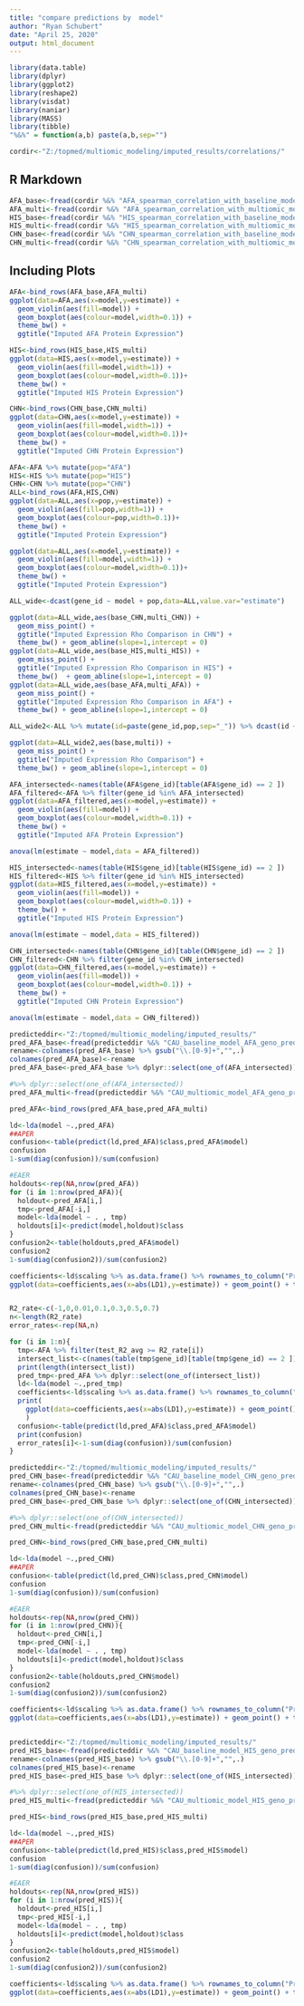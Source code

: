 ---
title: "compare predictions by  model"
author: "Ryan Schubert"
date: "April 25, 2020"
output: html_document
---

```{r setup, include=FALSE}
library(data.table)
library(dplyr)
library(ggplot2) 
library(reshape2)
library(visdat)
library(naniar)
library(MASS)
library(tibble)
"%&%" = function(a,b) paste(a,b,sep="")

cordir<-"Z:/topmed/multiomic_modeling/imputed_results/correlations/"

```

## R Markdown

```{r}
AFA_base<-fread(cordir %&% "AFA_spearman_correlation_with_baseline_model.txt",header=T,stringsAsFactors = F) %>% mutate(model="base")
AFA_multi<-fread(cordir %&% "AFA_spearman_correlation_with_multiomic_model.txt",header=T,stringsAsFactors = F) %>% mutate(model="multi")
HIS_base<-fread(cordir %&% "HIS_spearman_correlation_with_baseline_model.txt",header=T,stringsAsFactors = F)%>% mutate(model="base")
HIS_multi<-fread(cordir %&% "HIS_spearman_correlation_with_multiomic_model.txt",header=T,stringsAsFactors = F) %>% mutate(model="multi")
CHN_base<-fread(cordir %&% "CHN_spearman_correlation_with_baseline_model.txt",header=T,stringsAsFactors = F) %>% mutate(model="base")
CHN_multi<-fread(cordir %&% "CHN_spearman_correlation_with_multiomic_model.txt",header=T,stringsAsFactors = F)%>% mutate(model="multi")
```

## Including Plots


```{r}

AFA<-bind_rows(AFA_base,AFA_multi)
ggplot(data=AFA,aes(x=model,y=estimate)) +
  geom_violin(aes(fill=model)) +
  geom_boxplot(aes(colour=model,width=0.1)) +
  theme_bw() +
  ggtitle("Imputed AFA Protein Expression")

HIS<-bind_rows(HIS_base,HIS_multi)
ggplot(data=HIS,aes(x=model,y=estimate)) +
  geom_violin(aes(fill=model,width=1)) +
  geom_boxplot(aes(colour=model,width=0.1))+
  theme_bw() +
  ggtitle("Imputed HIS Protein Expression")

CHN<-bind_rows(CHN_base,CHN_multi)
ggplot(data=CHN,aes(x=model,y=estimate)) +
  geom_violin(aes(fill=model,width=1)) +
  geom_boxplot(aes(colour=model,width=0.1))+
  theme_bw() +
  ggtitle("Imputed CHN Protein Expression")

AFA<-AFA %>% mutate(pop="AFA")
HIS<-HIS %>% mutate(pop="HIS")
CHN<-CHN %>% mutate(pop="CHN")
ALL<-bind_rows(AFA,HIS,CHN)
ggplot(data=ALL,aes(x=pop,y=estimate)) +
  geom_violin(aes(fill=pop,width=1)) +
  geom_boxplot(aes(colour=pop,width=0.1))+
  theme_bw() +
  ggtitle("Imputed Protein Expression")

ggplot(data=ALL,aes(x=model,y=estimate)) +
  geom_violin(aes(fill=model,width=1)) +
  geom_boxplot(aes(colour=model,width=0.1))+
  theme_bw() +
  ggtitle("Imputed Protein Expression")

ALL_wide<-dcast(gene_id ~ model + pop,data=ALL,value.var="estimate")

ggplot(data=ALL_wide,aes(base_CHN,multi_CHN)) +
  geom_miss_point() + 
  ggtitle("Imputed Expression Rho Comparison in CHN") +
  theme_bw() + geom_abline(slope=1,intercept = 0)
ggplot(data=ALL_wide,aes(base_HIS,multi_HIS)) +
  geom_miss_point() + 
  ggtitle("Imputed Expression Rho Comparison in HIS") +
  theme_bw()  + geom_abline(slope=1,intercept = 0)
ggplot(data=ALL_wide,aes(base_AFA,multi_AFA)) +
  geom_miss_point() + 
  ggtitle("Imputed Expression Rho Comparison in AFA") +
  theme_bw() + geom_abline(slope=1,intercept = 0)

ALL_wide2<-ALL %>% mutate(id=paste(gene_id,pop,sep="_")) %>% dcast(id ~ model,data=.,value.var="estimate")

ggplot(data=ALL_wide2,aes(base,multi)) +
  geom_miss_point() + 
  ggtitle("Imputed Expression Rho Comparison") +
  theme_bw() + geom_abline(slope=1,intercept = 0)

```

```{r}

AFA_intersected<-names(table(AFA$gene_id)[table(AFA$gene_id) == 2 ])
AFA_filtered<-AFA %>% filter(gene_id %in% AFA_intersected)
ggplot(data=AFA_filtered,aes(x=model,y=estimate)) +
  geom_violin(aes(fill=model)) +
  geom_boxplot(aes(colour=model,width=0.1)) +
  theme_bw() +
  ggtitle("Imputed AFA Protein Expression")

anova(lm(estimate ~ model,data = AFA_filtered))

HIS_intersected<-names(table(HIS$gene_id)[table(HIS$gene_id) == 2 ])
HIS_filtered<-HIS %>% filter(gene_id %in% HIS_intersected)
ggplot(data=HIS_filtered,aes(x=model,y=estimate)) +
  geom_violin(aes(fill=model)) +
  geom_boxplot(aes(colour=model,width=0.1)) +
  theme_bw() +
  ggtitle("Imputed HIS Protein Expression")

anova(lm(estimate ~ model,data = HIS_filtered))

CHN_intersected<-names(table(CHN$gene_id)[table(CHN$gene_id) == 2 ])
CHN_filtered<-CHN %>% filter(gene_id %in% CHN_intersected)
ggplot(data=CHN_filtered,aes(x=model,y=estimate)) +
  geom_violin(aes(fill=model)) +
  geom_boxplot(aes(colour=model,width=0.1)) +
  theme_bw() +
  ggtitle("Imputed CHN Protein Expression")

anova(lm(estimate ~ model,data = CHN_filtered))

```


```{r}

predicteddir<-"Z:/topmed/multiomic_modeling/imputed_results/"
pred_AFA_base<-fread(predicteddir %&% "CAU_baseline_model_AFA_geno_predicted_expression.txt",header=T,stringsAsFactors = F) 
rename<-colnames(pred_AFA_base) %>% gsub("\\.[0-9]+","",.)
colnames(pred_AFA_base)<-rename
pred_AFA_base<-pred_AFA_base %>% dplyr::select(one_of(AFA_intersected)) %>% mutate(model="base")

#%>% dplyr::select(one_of(AFA_intersected))
pred_AFA_multi<-fread(predicteddir %&% "CAU_multiomic_model_AFA_geno_predicted_expression.txt",header=T,stringsAsFactors = F) %>% dplyr::select(one_of(AFA_intersected)) %>% mutate(model="model")

pred_AFA<-bind_rows(pred_AFA_base,pred_AFA_multi)
```


```{r}

ld<-lda(model ~.,pred_AFA)
##APER 
confusion<-table(predict(ld,pred_AFA)$class,pred_AFA$model)
confusion
1-sum(diag(confusion))/sum(confusion)

#EAER
holdouts<-rep(NA,nrow(pred_AFA))
for (i in 1:nrow(pred_AFA)){
  holdout<-pred_AFA[i,]
  tmp<-pred_AFA[-i,]
  model<-lda(model ~ . , tmp)
  holdouts[i]<-predict(model,holdout)$class
}
confusion2<-table(holdouts,pred_AFA$model)
confusion2
1-sum(diag(confusion2))/sum(confusion2)

coefficients<-ld$scaling %>% as.data.frame() %>% rownames_to_column("Protein") %>% arrange(desc(LD1)) %>% inner_join(AFA_filtered,by=c("Protein"="gene_id"))
ggplot(data=coefficients,aes(x=abs(LD1),y=estimate)) + geom_point() + theme_bw()



```

```{r}
R2_rate<-c(-1,0,0.01,0.1,0.3,0.5,0.7)
n<-length(R2_rate)
error_rates<-rep(NA,n)

for (i in 1:n){
  tmp<-AFA %>% filter(test_R2_avg >= R2_rate[i])
  intersect_list<-c(names(table(tmp$gene_id)[table(tmp$gene_id) == 2 ]),"model")
  print(length(intersect_list))
  pred_tmp<-pred_AFA %>% dplyr::select(one_of(intersect_list))
  ld<-lda(model ~.,pred_tmp)
  coefficients<-ld$scaling %>% as.data.frame() %>% rownames_to_column("Protein") %>% arrange(desc(LD1)) %>% inner_join(AFA_filtered,by=c("Protein"="gene_id"))
  print(
    ggplot(data=coefficients,aes(x=abs(LD1),y=estimate)) + geom_point() + theme_bw() + ggtitle(paste("Imputed LDA weight vs imputation rho in AFA at R2", R2_rate[i]))
    )
  confusion<-table(predict(ld,pred_AFA)$class,pred_AFA$model)
  print(confusion)
  error_rates[i]<-1-sum(diag(confusion))/sum(confusion)
}
```

```{r}

predicteddir<-"Z:/topmed/multiomic_modeling/imputed_results/"
pred_CHN_base<-fread(predicteddir %&% "CAU_baseline_model_CHN_geno_predicted_expression.txt",header=T,stringsAsFactors = F) 
rename<-colnames(pred_CHN_base) %>% gsub("\\.[0-9]+","",.)
colnames(pred_CHN_base)<-rename
pred_CHN_base<-pred_CHN_base %>% dplyr::select(one_of(CHN_intersected)) %>% mutate(model="base")

#%>% dplyr::select(one_of(CHN_intersected))
pred_CHN_multi<-fread(predicteddir %&% "CAU_multiomic_model_CHN_geno_predicted_expression.txt",header=T,stringsAsFactors = F) %>% dplyr::select(one_of(CHN_intersected)) %>% mutate(model="model")

pred_CHN<-bind_rows(pred_CHN_base,pred_CHN_multi)
```


```{r}

ld<-lda(model ~.,pred_CHN)
##APER 
confusion<-table(predict(ld,pred_CHN)$class,pred_CHN$model)
confusion
1-sum(diag(confusion))/sum(confusion)

#EAER
holdouts<-rep(NA,nrow(pred_CHN))
for (i in 1:nrow(pred_CHN)){
  holdout<-pred_CHN[i,]
  tmp<-pred_CHN[-i,]
  model<-lda(model ~ . , tmp)
  holdouts[i]<-predict(model,holdout)$class
}
confusion2<-table(holdouts,pred_CHN$model)
confusion2
1-sum(diag(confusion2))/sum(confusion2)

coefficients<-ld$scaling %>% as.data.frame() %>% rownames_to_column("Protein") %>% arrange(desc(LD1)) %>% inner_join(CHN_filtered,by=c("Protein"="gene_id"))
ggplot(data=coefficients,aes(x=abs(LD1),y=estimate)) + geom_point() + theme_bw()



```

```{r}

predicteddir<-"Z:/topmed/multiomic_modeling/imputed_results/"
pred_HIS_base<-fread(predicteddir %&% "CAU_baseline_model_HIS_geno_predicted_expression.txt",header=T,stringsAsFactors = F) 
rename<-colnames(pred_HIS_base) %>% gsub("\\.[0-9]+","",.)
colnames(pred_HIS_base)<-rename
pred_HIS_base<-pred_HIS_base %>% dplyr::select(one_of(HIS_intersected)) %>% mutate(model="base")

#%>% dplyr::select(one_of(HIS_intersected))
pred_HIS_multi<-fread(predicteddir %&% "CAU_multiomic_model_HIS_geno_predicted_expression.txt",header=T,stringsAsFactors = F) %>% dplyr::select(one_of(HIS_intersected)) %>% mutate(model="model")

pred_HIS<-bind_rows(pred_HIS_base,pred_HIS_multi)
```


```{r}

ld<-lda(model ~.,pred_HIS)
##APER 
confusion<-table(predict(ld,pred_HIS)$class,pred_HIS$model)
confusion
1-sum(diag(confusion))/sum(confusion)

#EAER
holdouts<-rep(NA,nrow(pred_HIS))
for (i in 1:nrow(pred_HIS)){
  holdout<-pred_HIS[i,]
  tmp<-pred_HIS[-i,]
  model<-lda(model ~ . , tmp)
  holdouts[i]<-predict(model,holdout)$class
}
confusion2<-table(holdouts,pred_HIS$model)
confusion2
1-sum(diag(confusion2))/sum(confusion2)

coefficients<-ld$scaling %>% as.data.frame() %>% rownames_to_column("Protein") %>% arrange(desc(LD1)) %>% inner_join(HIS_filtered,by=c("Protein"="gene_id"))
ggplot(data=coefficients,aes(x=abs(LD1),y=estimate)) + geom_point() + theme_bw()



```